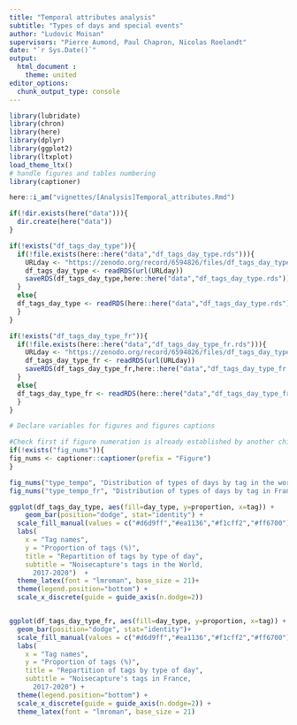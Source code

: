 ```yaml
---
title: "Temporal attributes analysis"
subtitle: "Types of days and special events"
author: "Ludovic Moisan"
supervisors: "Pierre Aumond, Paul Chapron, Nicolas Roelandt"
date: "`r Sys.Date()`"
output: 
  html_document :
    theme: united
editor_options: 
  chunk_output_type: console
---
```


<!-- This file is for the plotting and analysis of our temporal attributes (types of days and special events) -->


```r

library(lubridate)
library(chron)
library(here)
library(dplyr)
library(ggplot2)
library(ltxplot)
load_theme_ltx()
# handle figures and tables numbering
library(captioner)

```

```r

here::i_am("vignettes/[Analysis]Temporal_attributes.Rmd")

if(!dir.exists(here("data"))){
  dir.create(here("data"))
}

if(!exists("df_tags_day_type")){
  if(!file.exists(here::here("data","df_tags_day_type.rds"))){
    URLday <- "https://zenodo.org/record/6594826/files/df_tags_day_type.rds?download=1"
    df_tags_day_type <- readRDS(url(URLday))
    saveRDS(df_tags_day_type,here::here("data","df_tags_day_type.rds"))
  }
  else{
  df_tags_day_type <- readRDS(here::here("data","df_tags_day_type.rds"))
  }
}

if(!exists("df_tags_day_type_fr")){
  if(!file.exists(here::here("data","df_tags_day_type_fr.rds"))){
    URLday <- "https://zenodo.org/record/6594826/files/df_tags_day_type_fr.rds?download=1"
    df_tags_day_type_fr <- readRDS(url(URLday))
    saveRDS(df_tags_day_type_fr,here::here("data","df_tags_day_type_fr.rds"))
  }
  else{
  df_tags_day_type_fr <- readRDS(here::here("data","df_tags_day_type_fr.rds"))
  }
}

```

```r

# Declare variables for figures and figures captions

#Check first if figure numeration is already established by another child document to keep tracks of precedent numerations
if(!exists("fig_nums")){
fig_nums <- captioner::captioner(prefix = "Figure")
}

fig_nums("type_tempo", "Distribution of types of days by tag in the world", display = FALSE)
fig_nums("type_tempo_fr", "Distribution of types of days by tag in France", display = FALSE)

```

```r


ggplot(df_tags_day_type, aes(fill=day_type, y=proportion, x=tag)) + 
    geom_bar(position="dodge", stat="identity") + 
  scale_fill_manual(values = c("#d6d9ff","#ea1136","#f1cff2","#ff6700")) + 
  labs(
    x = "Tag names",
    y = "Proportion of tags (%)",
    title = "Repartition of tags by type of day",
    subtitle = "Noisecapture's tags in the World,
      2017-2020")  +
  theme_latex(font = "lmroman", base_size = 21)+
  theme(legend.position="bottom") + 
  scale_x_discrete(guide = guide_axis(n.dodge=2))



```

```r

ggplot(df_tags_day_type_fr, aes(fill=day_type, y=proportion, x=tag)) + 
  geom_bar(position="dodge", stat="identity")+ 
  scale_fill_manual(values = c("#d6d9ff","#ea1136","#f1cff2","#ff6700"))+
  labs(
    x = "Tag names",
    y = "Proportion of tags (%)",
    title = "Repartition of tags by type of day",
    subtitle = "Noisecapture's tags in France,
      2017-2020") +
  theme(legend.position="bottom") + 
  scale_x_discrete(guide = guide_axis(n.dodge=2)) +
  theme_latex(font = "lmroman", base_size = 21)


```
